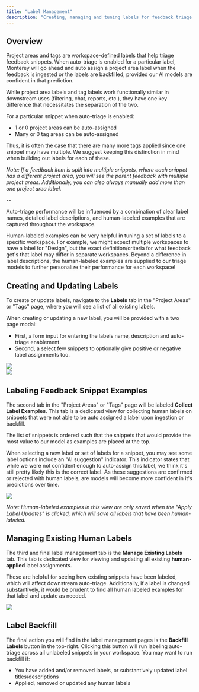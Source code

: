```yaml
---
title: "Label Management"
description: "Creating, managing and tuning labels for feedback triage."
---
```


## Overview

Project areas and tags are workspace-defined labels that help triage feedback snippets.
When auto-triage is enabled for a particular label, Monterey will go ahead and auto assign a project area label when the feedback is ingested or the labels are backfilled, provided our AI models are confident in that prediction.

While project area labels and tag labels work functionally similar in downstream uses (filtering, chat, reports, etc.), they have one key difference that necessitates the separation of the two.

For a particular snippet when auto-triage is enabled:

- 1 or 0 project areas can be auto-assigned
- Many or 0 tag areas can be auto-assigned

Thus, it is often the case that there are many more tags applied since one snippet may have multiple.
We suggest keeping this distinction in mind when building out labels for each of these.

_Note: If a feedback item is split into multiple snippets, where each snippet has a different project area, you will see the parent feedback with multiple project areas.
Additionally, you can also always manually add more than one project area label._

--

Auto-triage performance will be influenced by a combination of clear label names, detailed label descriptions, and human-labeled examples that are captured throughout the workspace.

Human-labeled examples can be very helpful in tuning a set of labels to a specific workspace.
For example, we might expect multiple workspaces to have a label for "Design", but the exact definition/criteria for what feedback get's that label may differ in separate workspaces.
Beyond a difference in label descriptions, the human-labeled examples are supplied to our triage models to further personalize their performance for each workspace!

## Creating and Updating Labels

To create or update labels, navigate to the **Labels** tab in the "Project Areas" or "Tags" page, where you will see a list of all existing labels.

When creating or updating a new label, you will be provided with a two page modal:

- First, a form input for entering the labels name, description and auto-triage enablement.
- Second, a select few snippets to optionally give positive or negative label assignments too.

<Frame caption="Create/Update Label: Descriptors">
  <img src="/images/knowledge-hub/new_label_frame_1.png" />
</Frame>
<br />
<Frame caption="Create/Update Label: Snippet Examples">
  <img src="/images/knowledge-hub/new_label_frame_2.png" />
</Frame>

## Labeling Feedback Snippet Examples

The second tab in the "Project Areas" or "Tags" page will be labeled **Collect Label Examples**.
This tab is a dedicated view for collecting human labels on snippets that were not able to be auto assigned a label upon ingestion or backfill.

The list of snippets is ordered such that the snippets that would provide the most value to our model as examples are placed at the top.

When selecting a new label or set of labels for a snippet, you may see some label options include an "AI suggestion" indicator.
This indicator states that while we were not confident enough to auto-assign this label, we think it's still pretty likely this is the correct label.
As these suggestions are confirmed or rejected with human labels, are models will become more confident in it's predictions over time.

<Frame caption="Collecting Human-Labeled Examples">
  <img src="/images/knowledge-hub/human_labels.png" />
</Frame>

_Note: Human-labeled examples in this view are only saved when the "Apply Label Updates" is clicked, which will save all labels that have been human-labeled._

## Managing Existing Human Labels

The third and final label management tab is the **Manage Existing Labels** tab.
This tab is dedicated view for viewing and updating all existing **human-applied** label assignments.

These are helpful for seeing how existing snippets have been labeled, which will affect downstream auto-triage.
Additionally, if a label is changed substantively, it would be prudent to find all human labeled examples for that label and update as needed.

<Frame caption="Managing Existing Human Label Examples">
  <img src="/images/knowledge-hub/previous_labels.png" />
</Frame>

## Label Backfill

The final action you will find in the label management pages is the **Backfill Labels** button in the top-right.
Clicking this button will run labeling auto-triage across all unlabeled snippets in your workspace. You may want to run backfill if:

- You have added and/or removed labels, or substantively updated label titles/descriptions
- Applied, removed or updated any human labels
